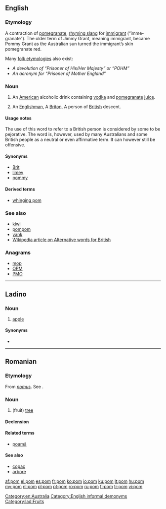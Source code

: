 {{also|POM}}
==English==

===Etymology===
A contraction of [[pomegranate]], [[rhyming slang]] for [[immigrant]] (“imme-granate”). The older term of Jimmy Grant, meaning immigrant, became Pommy Grant as the Australian sun turned the immigrant’s skin pomegranate red.

Many [[folk etymology|folk etymologies]] also exist:
* ''A devolution of “Prisoner of His/Her Majesty” or “POHM”''
* ''An acronym for “Prisoner of Mother England”''

===Noun===
{{en-noun}}

# An [[American]] alcoholic drink containing [[vodka]] and [[pomegranate]] [[juice]].
# {{Australia|New Zealand|pejorative}} An [[Englishman]], A [[Briton]], A person of [[British]] descent.

====Usage notes====
The use of this word to refer to a British person is considered by some to be pejorative. The word is, however, used by many Australians and some British people as a neutral or even affirmative term. It can however still be offensive.

====Synonyms====
* [[Brit]]
* [[limey]]
* [[pommy]]

====Derived terms====
* [[whinging pom]]

===See also===
* [[kiwi]]
* [[pompom]]
* [[yank]]
* [[w:Alternative words for British|Wikipedia article on Alternative words for British]]

===Anagrams===
* [[mop#English|mop]] 
* [[OPM#English|OPM]]
* [[PMO#English|PMO]]

[[Category:en:Australia]]
[[Category:English informal demonyms]]

----

==Ladino==

===Noun===
{{lad-noun|l}}

# [[apple]]

====Synonyms====
* {{l|lad|mansana}}

[[Category:lad:Fruits]]

----

==Romanian==

===Etymology===
From {{etyl|la|ro}} ''[[pomus]]''. See {{term|pomum|lang=la}}.

===Noun===
{{ro-noun|m|pomi}}

# (fruit) [[tree]]

====Declension====
{{ro-noun-m|pl=pomi|def=pomul}}

====Related terms====
* [[poamă]]

====See also====
* [[copac]]
* [[arbore]]
[[Category:ro:Trees| ]]

[[af:pom]]
[[el:pom]]
[[es:pom]]
[[fr:pom]]
[[ko:pom]]
[[io:pom]]
[[ku:pom]]
[[lt:pom]]
[[hu:pom]]
[[my:pom]]
[[nl:pom]]
[[pl:pom]]
[[pt:pom]]
[[ro:pom]]
[[ru:pom]]
[[fi:pom]]
[[tr:pom]]
[[vi:pom]]